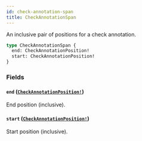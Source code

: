 ```yaml
---
id: check-annotation-span
title: CheckAnnotationSpan
---
```


An inclusive pair of positions for a check annotation.

```graphql
type CheckAnnotationSpan {
  end: CheckAnnotationPosition!
  start: CheckAnnotationPosition!
}
```

### Fields

#### `end` ([`CheckAnnotationPosition!`](/docs/api/objects/check-annotation-position))

End position (inclusive).

#### `start` ([`CheckAnnotationPosition!`](/docs/api/objects/check-annotation-position))

Start position (inclusive).
